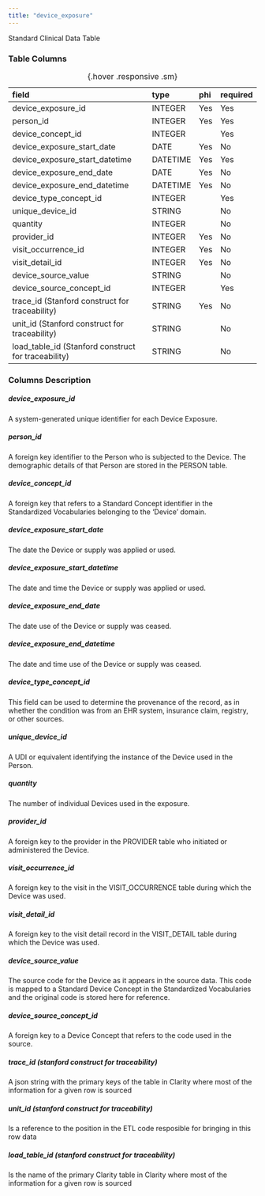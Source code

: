 ```yaml
---
title: "device_exposure"
---
```


Standard Clinical Data Table

### Table Columns

| field                                               | type     | phi   | required   |
|:----------------------------------------------------|:---------|:------|:-----------|
| device_exposure_id                                  | INTEGER  | Yes   | Yes        |
| person_id                                           | INTEGER  | Yes   | Yes        |
| device_concept_id                                   | INTEGER  |       | Yes        |
| device_exposure_start_date                          | DATE     | Yes   | No         |
| device_exposure_start_datetime                      | DATETIME | Yes   | Yes        |
| device_exposure_end_date                            | DATE     | Yes   | No         |
| device_exposure_end_datetime                        | DATETIME | Yes   | No         |
| device_type_concept_id                              | INTEGER  |       | Yes        |
| unique_device_id                                    | STRING   |       | No         |
| quantity                                            | INTEGER  |       | No         |
| provider_id                                         | INTEGER  | Yes   | No         |
| visit_occurrence_id                                 | INTEGER  | Yes   | No         |
| visit_detail_id                                     | INTEGER  | Yes   | No         |
| device_source_value                                 | STRING   |       | No         |
| device_source_concept_id                            | INTEGER  |       | Yes        |
| trace_id (Stanford construct for traceability)      | STRING   | Yes   | No         |
| unit_id (Stanford construct for traceability)       | STRING   |       | No         |
| load_table_id (Stanford construct for traceability) | STRING   |       | No         |

:  {.hover .responsive .sm}

### Columns Description


##### device_exposure_id

A system-generated unique identifier for each Device Exposure.

##### person_id

A foreign key identifier to the Person who is subjected to the Device. The demographic details of that Person are stored in the PERSON table.

##### device_concept_id

A foreign key that refers to a Standard Concept identifier in the Standardized Vocabularies belonging to the 'Device' domain.

##### device_exposure_start_date

The date the Device or supply was applied or used.

##### device_exposure_start_datetime

The date and time the Device or supply was applied or used.

##### device_exposure_end_date

The date use of the Device or supply was ceased.

##### device_exposure_end_datetime

The date and time use of the Device or supply was ceased.

##### device_type_concept_id

This field can be used to determine the provenance of the record, as in whether the condition was from an EHR system, insurance claim, registry, or other sources.

##### unique_device_id

A UDI or equivalent identifying the instance of the Device used in the Person.

##### quantity

The number of individual Devices used in the exposure.

##### provider_id

A foreign key to the provider in the PROVIDER table who initiated or administered the Device.

##### visit_occurrence_id

A foreign key to the visit in the VISIT_OCCURRENCE table during which the Device was used.

##### visit_detail_id

A foreign key to the visit detail record in the VISIT_DETAIL table during which the Device was used.

##### device_source_value

The source code for the Device as it appears in the source data. This code is mapped to a Standard Device Concept in the Standardized Vocabularies and the original code is stored here for reference.

##### device_source_concept_id

A foreign key to a Device Concept that refers to the code used in the source.

##### trace_id (stanford construct for traceability) 

A json string with the primary keys of the table in Clarity where most of the information for a given row is sourced

##### unit_id (stanford construct for traceability) 

Is a reference to the position in the ETL code resposible for bringing in this row data

##### load_table_id (stanford construct for traceability) 

Is the name of the primary Clarity table in Clarity where most of the information for a given row is sourced
